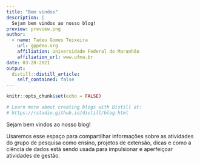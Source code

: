 ```yaml
---
title: "Bem vindos"
description: |
  Sejam bem vindos ao nosso blog!
preview: preview.png
author:
  - name: Tadeu Gomes Teixeira 
    url: gppdeo.org
    affiliation: Universidade Federal do Maranhão
    affiliation_url: www.ufma.br
date: 03-28-2021
output:
  distill::distill_article:
    self_contained: false
---
```


```r
knitr::opts_chunk$set(echo = FALSE)

# Learn more about creating blogs with Distill at:
# https://rstudio.github.io/distill/blog.html

```

Sejam bem vindos ao nosso blog!

Usaremos esse espaço para compartilhar informações sobre as atividades do grupo de pesquisa como ensino, projetos de extensão, dicas e como a ciência de dados está sendo usada para impulsionar e aperfeiçoar atividades de gestão.


